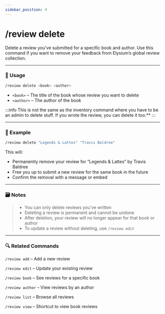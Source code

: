 ```yaml
---
sidebar_position: 4
---
```


# /review delete 

Delete a review you’ve submitted for a specific book and author. Use this command if you want to remove your feedback from Elysium’s global review collection.

<hr className="md-divider-gradient" />

### 💬 Usage
```bash
/review delete <book> <author>
```
- `<book>` – The title of the book whose review you want to delete
- `<author>` – The author of the book

:::info
This is not the same as the inventory command where you have to be an admin to delete stuff. If you wrote the review, you can delete it too.**
:::

<hr className="md-divider-gradient" />

### 📌 Example
```bash
/review delete "Legends & Lattes" "Travis Baldree"
```
This will:
- Permanently remove your review for “Legends & Lattes” by Travis Baldree
- Free you up to submit a new review for the same book in the future
- Confirm the removal with a message or embed

<hr className="md-divider-gradient" />

### 🗃️ Notes
> - You can only delete reviews you’ve written
> - Deleting a review is permanent and cannot be undone
> - After deletion, your review will no longer appear for that book or author
> - To update a review without deleting, use `/review edit`

<hr className="md-divider-gradient" />

### 🔍 Related Commands
`/review add` – Add a new review

`/review edit` – Update your existing review

`/review book` – See reviews for a specific book

`/review author` – View reviews by an author

`/review list` – Browse all reviews

`/review view` – Shortcut to view book reviews